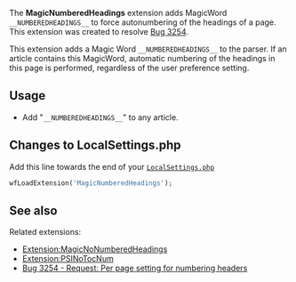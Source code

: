 The '''MagicNumberedHeadings''' extension adds MagicWord <tt>__NUMBEREDHEADINGS__</tt> to force autonumbering of the headings of a page. This extension was created to resolve [https://bugzilla.wikimedia.org/3254 Bug 3254].

This extension adds a Magic Word <tt>__NUMBEREDHEADINGS__</tt> to the parser. If an article contains this MagicWord, automatic numbering of the headings in this page is performed, regardless of the user preference setting.

== Usage ==
* Add "<tt>__NUMBEREDHEADINGS__</tt>" to any article.

== Changes to LocalSettings.php ==
Add this line towards the end of your
<tt>[https://mediawiki.org/wiki/Manual:LocalSettings.php LocalSettings.php]</tt>
<source lang="php">wfLoadExtension('MagicNumberedHeadings');</source>


== See also ==
Related extensions:
* [https://mediawiki.org/wiki/Extension:MagicNoNumberedHeadings Extension:MagicNoNumberedHeadings]
* [https://mediawiki.org/wiki/Extension:PSINoTocNum Extension:PSINoTocNum]
* [https://bugzilla.wikimedia.org/3254 Bug 3254 - Request: Per page setting for numbering headers]
